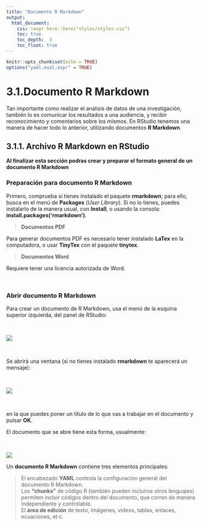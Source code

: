 ```yaml
---
title: "Documento R Markdown"
output:
  html_document:
    css: !expr here::here("styles/styles.css")
    toc: true
    toc_depth:  3
    toc_float: true
---
```


```r
knitr::opts_chunk$set(echo = TRUE)
options("yaml.eval.expr" = TRUE)
```

# 3.1.Documento R Markdown  
Tan importante como realizar el análisis de datos de una investigación, también lo es comunicar los resultados a una audiencia, y recibir reconocimiento y comentarios sobre los mismos.  En RStudio tenemos una manera de hacer todo lo anterior, utilizando documentos __R Markdown__.  

## 3.1.1. Archivo R Markdown en RStudio  
__Al finalizar esta sección podras crear y preparar el formato general de un documento R Markdown__  

### Preparación para documento R Markdown  

Primero, comprueba si tienes instalado el paquete __rmarkdown__; para ello, busca en el menú de __Packages__ (_User Library_).  Si no lo tienes, puedes instalarlo de la manera usual, con __Install__, o usando la consola: __install.packages('rmarkdown')__.  

> __Documentos PDF__  

Para generar documentos PDF es necesario tener instalado __LaTex__ en la computadora, o usar __TinyTex__ con el paquete __tinytex__.  

> __Documentos Word__  
 
Requiere tener una licencia autorizada de Word.  

\

### Abrir documento R Markdown  

Para crear un documento de R Markdown, usa el menú de la esquina superior izquierda, del panel de RStudio:  

\ 

![](modulos/media/archivos-rstudio.png)  

\

Se abrirá una ventana (si no tienes instalado __rmarkdown__ te aparecerá un mensaje):  

\

![](modulos/media/rmarkdown-ventana.png)

\

en la que puedes poner un título de lo que vas a trabajar en el documento y pulsar __OK__.

El documento que se abre tiene esta forma, usualmente:  

\

![](modulos/media/documento-rmd-partes.jpg)

Un __documento R Markdown__ contiene tres elementos principales:  

> El encabezado __YAML__ controla la configuración general del documento R Markdown.  
> Los __"chunks"__ de código R (también pueden incluirse otros lenguajes) permiten incluir códigos dentro del documento, que corren de manera independiente y controlable.  
> El __área de edición__ de texto, imágenes, videos, tablas, enlaces, ecuaciones, et c.  





